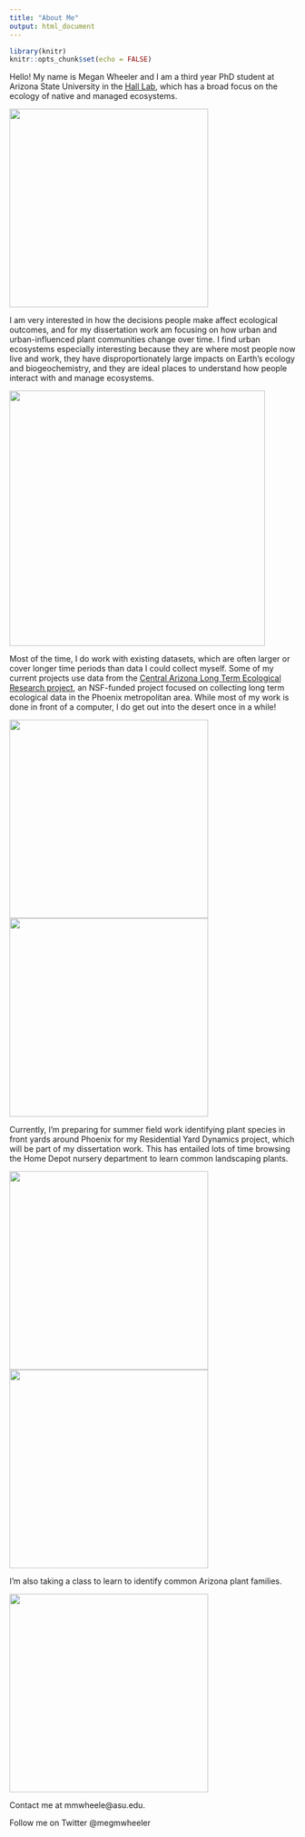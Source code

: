 ```yaml
---
title: "About Me"
output: html_document
---
```


```r
library(knitr)
knitr::opts_chunk$set(echo = FALSE)
```

Hello! My name is Megan Wheeler and I am a third year PhD student at Arizona State University in the [Hall Lab](https://halllab.asu.edu/), which has a broad focus on the ecology of native and managed ecosystems.

<img src="images/me_gc.jpg" width="350px">

I am very interested in how the decisions people make affect ecological outcomes, and for my dissertation work am focusing on how urban and urban-influenced plant communities change over time. I find urban ecosystems especially interesting because they are where most people now live and work, they have disproportionately large impacts on Earth's ecology and biogeochemistry, and they are ideal places to understand how people interact with and manage ecosystems.

<img src="images/phx_aerial.jpg" width="450px">

Most of the time, I do work with existing datasets, which are often larger or cover longer time periods than data I could collect myself. Some of my current projects use data from the [Central Arizona Long Term Ecological Research project](https://sustainability.asu.edu/caplter/), an NSF-funded project focused on collecting long term ecological data in the Phoenix metropolitan area. While most of my work is done in front of a computer, I do get out into the desert once in a while! 

<img src="images/me_sme_cndep.jpg" width="350px">
<img src="images/me_cholla_dbh.JPG" width="350px">

Currently, I'm preparing for summer field work identifying plant species in front yards around Phoenix for my Residential Yard Dynamics project, which will be part of my dissertation work. This has entailed lots of time browsing the Home Depot nursery department to learn common landscaping plants.

<img src="images/hd_shrub.jpg" width="350px">
<img src="images/hd_euryops.jpg" width="350px">

I'm also taking a class to learn to identify common Arizona plant families.

<img src="images/helianthus.jpg" width="350px">

Contact me at mmwheele@asu.edu.

Follow me on Twitter @megmwheeler

